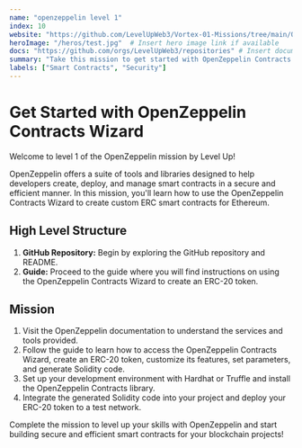 ```yaml
---
name: "openzeppelin level 1"
index: 10
website: "https://github.com/LevelUpWeb3/Vortex-01-Missions/tree/main/OpenZeppelin"
heroImage: "/heros/test.jpg"  # Insert hero image link if available
docs: "https://github.com/orgs/LevelUpWeb3/repositories" # Insert documentation link if available
summary: "Take this mission to get started with OpenZeppelin Contracts Wizard"
labels: ["Smart Contracts", "Security"]
---
```


# Get Started with OpenZeppelin Contracts Wizard

Welcome to level 1 of the OpenZeppelin mission by Level Up!

OpenZeppelin offers a suite of tools and libraries designed to help developers create, deploy, and manage smart contracts in a secure and efficient manner. In this mission, you'll learn how to use the OpenZeppelin Contracts Wizard to create custom ERC smart contracts for Ethereum.

## High Level Structure

1. **GitHub Repository:** Begin by exploring the GitHub repository and README.
2. **Guide:** Proceed to the guide where you will find instructions on using the OpenZeppelin Contracts Wizard to create an ERC-20 token.

## Mission

1. Visit the OpenZeppelin documentation to understand the services and tools provided.
2. Follow the guide to learn how to access the OpenZeppelin Contracts Wizard, create an ERC-20 token, customize its features, set parameters, and generate Solidity code.
3. Set up your development environment with Hardhat or Truffle and install the OpenZeppelin Contracts library.
4. Integrate the generated Solidity code into your project and deploy your ERC-20 token to a test network.

Complete the mission to level up your skills with OpenZeppelin and start building secure and efficient smart contracts for your blockchain projects!